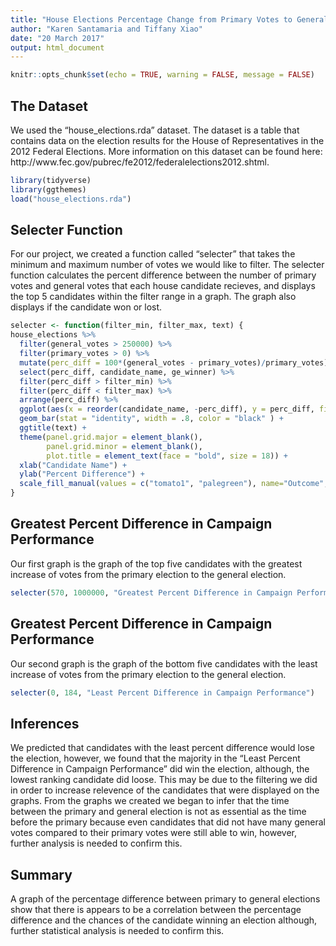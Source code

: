 ```yaml
---
title: "House Elections Percentage Change from Primary Votes to General Votes"
author: "Karen Santamaria and Tiffany Xiao"
date: "20 March 2017"
output: html_document
---
```


```r
knitr::opts_chunk$set(echo = TRUE, warning = FALSE, message = FALSE)
```

## The Dataset
We used the "house_elections.rda" dataset. The dataset is a table that contains data on the election results for the House of Representatives in the 2012 Federal Elections. More information on this dataset can be found here: http://www.fec.gov/pubrec/fe2012/federalelections2012.shtml.
```r
library(tidyverse)
library(ggthemes)
load("house_elections.rda")
```

## Selecter Function
For our project, we created a function called "selecter" that takes the minimum and maximum number of votes we would like to filter. The selecter function calculates the percent difference between the number of primary votes and general votes that each house candidate recieves, and displays the top 5 candidates within the filter range in a graph. The graph also displays if the candidate won or lost. 

```r
selecter <- function(filter_min, filter_max, text) {
house_elections %>%
  filter(general_votes > 250000) %>%
  filter(primary_votes > 0) %>%
  mutate(perc_diff = 100*(general_votes - primary_votes)/primary_votes) %>%
  select(perc_diff, candidate_name, ge_winner) %>%
  filter(perc_diff > filter_min) %>%
  filter(perc_diff < filter_max) %>%
  arrange(perc_diff) %>% 
  ggplot(aes(x = reorder(candidate_name, -perc_diff), y = perc_diff, fill = ge_winner)) +
  geom_bar(stat = "identity", width = .8, color = "black" ) +
  ggtitle(text) +
  theme(panel.grid.major = element_blank(),
        panel.grid.minor = element_blank(),
        plot.title = element_text(face = "bold", size = 18)) + 
  xlab("Candidate Name") +
  ylab("Percent Difference") +
  scale_fill_manual(values = c("tomato1", "palegreen"), name="Outcome", breaks=c("N", "W"), labels=c("Lost", "Won")) 
}
```

## Greatest Percent Difference in Campaign Performance
Our first graph is the graph of the top five candidates with the greatest increase of votes from the primary election to the general election. 
```r
selecter(570, 1000000, "Greatest Percent Difference in Campaign Performance")
```

## Greatest Percent Difference in Campaign Performance
Our second graph is the graph of the bottom five candidates with the least increase of votes from the primary election to the general election. 
```r
selecter(0, 184, "Least Percent Difference in Campaign Performance")
```

## Inferences
We predicted that candidates with the least percent difference would lose the election, however, we found that the majority in the "Least Percent Difference in Campaign Performance" did win the election, although, the lowest ranking candidate did loose. This may be due to the filtering we did in order to increase relevence of the candidates that were displayed on the graphs.  From the graphs we created we began to infer that the time between the primary and general election is not as essential as the time before the primary because even candidates that did not have many general votes compared to their primary votes were still able to win, however, further analysis is needed to confirm this.

## Summary
A graph of the percentage difference between primary to general elections show that there is appears to be a correlation between the percentage difference and the chances of the candidate winning an election although, further statistical analysis is needed to confirm this.
